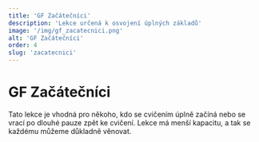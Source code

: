 ```yaml
---
title: 'GF Začátečníci'
description: 'Lekce určená k osvojení úplných základů'
image: '/img/gf_zacatecnici.png'
alt: 'GF Začátečníci'
order: 4
slug: 'zacatecnici'
---
```

# GF Začátečníci
Tato lekce je vhodná pro někoho, kdo se cvičením úplně začíná nebo se vrací po dlouhé pauze zpět ke cvičení. Lekce má menší kapacitu, a tak se každému můžeme důkladně věnovat.
